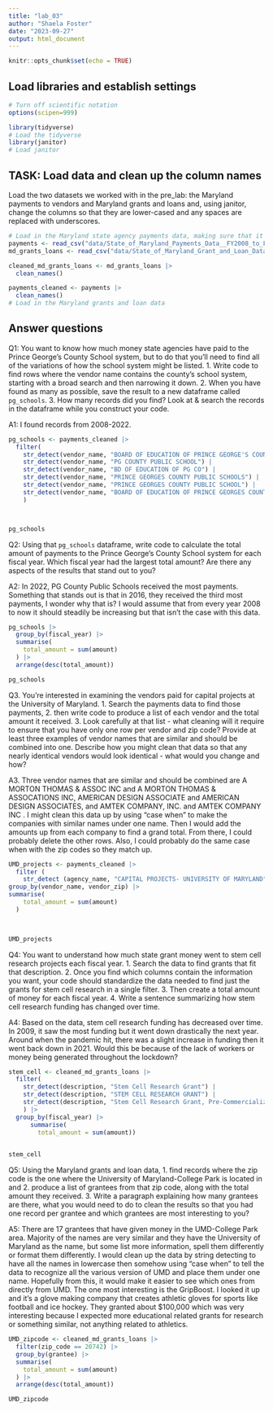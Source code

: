 ```yaml
---
title: "lab_03"
author: "Shaela Foster"
date: "2023-09-27"
output: html_document
---
```


```r
knitr::opts_chunk$set(echo = TRUE)
```

## Load libraries and establish settings

```r
# Turn off scientific notation
options(scipen=999)

library(tidyverse)
# Load the tidyverse
library(janitor)
# Load janitor
```

## TASK: Load data and clean up the column names

Load the two datasets we worked with in the pre_lab: the Maryland payments to vendors and Maryland grants and loans and, using janitor, change the columns so that they are lower-cased and any spaces are replaced with underscores.

```r
# Load in the Maryland state agency payments data, making sure that it correctly sets the datatypes using all of the rows
payments <- read_csv("data/State_of_Maryland_Payments_Data__FY2008_to_FY2024.csv", guess_max=373564)
md_grants_loans <- read_csv("data/State_of_Maryland_Grant_and_Loan_Data__FY2009_to_FY2022.csv")

cleaned_md_grants_loans <- md_grants_loans |>
  clean_names()

payments_cleaned <- payments |>
  clean_names()
# Load in the Maryland grants and loan data
```

## Answer questions

Q1: You want to know how much money state agencies have paid to the Prince George's County School system, but to do that you'll need to find all of the variations of how the school system might be listed. 
1. Write code to find rows where the vendor name contains the county's school system, starting with a broad search and then narrowing it down. 
2. When you have found as many as possible, save the result to a new dataframe called `pg_schools`. 
3. How many records did you find? Look at & search the records in the dataframe while you construct your code.

A1: I found records from 2008-2022.

```r
pg_schools <- payments_cleaned |>
  filter(
    str_detect(vendor_name, "BOARD OF EDUCATION OF PRINCE GEORGE'S COUNTY") | 
    str_detect(vendor_name, "PG COUNTY PUBLIC SCHOOL") |
    str_detect(vendor_name, "BD OF EDUCATION OF PG CO") |
    str_detect(vendor_name, "PRINCE GEORGES COUNTY PUBLIC SCHOOLS") |
    str_detect(vendor_name, "PRINCE GEORGES COUNTY PUBLIC SCHOOL") |
    str_detect(vendor_name, "BOARD OF EDUCATION OF PRINCE GEORGES COUNTY")
    )



pg_schools

```

Q2: Using that `pg_schools` dataframe, write code to calculate the total amount of payments to the Prince George's County School system for each fiscal year. Which fiscal year had the largest total amount? Are there any aspects of the results that stand out to you?

A2: In 2022, PG County Public Schools received the most payments. Something that stands out is that in 2016, they received the third most payments, I wonder why that is? I would assume that from every year 2008 to now it should steadily be increasing but that isn't the case with this data. 

```r
pg_schools |>
  group_by(fiscal_year) |>
  summarise(
    total_amount = sum(amount)
  ) |>
  arrange(desc(total_amount))

pg_schools

```

Q3. You're interested in examining the vendors paid for capital projects at the University of Maryland. 
1. Search the payments data to find those payments, 
2. then write code to produce a list of each vendor and the total amount it received. 
3. Look carefully at that list - what cleaning will it require to ensure that you have only one row per vendor and zip code? Provide at least three examples of vendor names that are similar and should be combined into one. Describe how you might clean that data so that any nearly identical vendors would look identical - what would you change and how?

A3. Three vendor names that are similar and should be combined are A MORTON THOMAS & ASSOC INC and A MORTON THOMAS & ASSOCATIONS INC, AMERICAN DESIGN ASSOCIATE and AMERICAN DESIGN ASSOCIATES, and AMTEK COMPANY, INC. and AMTEK COMPANY INC . I might clean this data up by using "case when" to make the companies with similar names under one name. Then I would add the amounts up from each company to find a grand total. From there, I could probably delete the other rows. Also, I could probably do the same case when with the zip codes so they match up.
```r
UMD_projects <- payments_cleaned |>
  filter (
    str_detect (agency_name, "CAPITAL PROJECTS- UNIVERSITY OF MARYLAND")) |>
group_by(vendor_name, vendor_zip) |>
summarise(
    total_amount = sum(amount)
  )
  


UMD_projects
```

Q4: You want to understand how much state grant money went to stem cell research projects each fiscal year.
1. Search the data to find grants that fit that description. 
2. Once you find which columns contain the information you want, your code should standardize the data needed to find just the grants for stem cell research in a single filter. 
3. Then create a total amount of money for each fiscal year. 
4. Write a sentence summarizing how stem cell research funding has changed over time.

A4: Based on the data, stem cell research funding has decreased over time. In 2009, it saw the most funding but it went down drastically the next year. Around when the pandemic hit, there was a slight increase in funding then it went back down in 2021. Would this be because of the lack of workers or money being generated throughout the lockdown?

```r
stem_cell <- cleaned_md_grants_loans |>
  filter(
    str_detect(description, "Stem Cell Research Grant") |
    str_detect(description, "STEM CELL RESEARCH GRANT") |
    str_detect(description, "Stem Cell Research Grant, Pre-Commercialization Research")
    ) |>
  group_by(fiscal_year) |>
      summarise(
        total_amount = sum(amount))
  

stem_cell
``` 

Q5: Using the Maryland grants and loan data, 
1. find records where the zip code is the one where the University of Maryland-College Park is located in and
2. produce a list of grantees from that zip code, along with the total amount they received. 
3. Write a paragraph explaining how many grantees are there, what you would need to do to clean the results so that you had one record per grantee and which grantees are most interesting to you?

A5: There are 17 grantees that have given money in the UMD-College Park area. Majority of the names are very similar and they have the University of Maryland as the name, but some list more information, spell them differently or format them differently. I would clean up the data by string detecting to have all the names in lowercase then somehow using "case when" to tell the data to recognize all the various version of UMD and place them under one name. Hopefully from this, it would make it easier to see which ones from directly from UMD. The one most interesting is the GripBoost. I looked it up and it's a glove making company that creates athletic gloves for sports like football and ice hockey. They granted about $100,000 which was very interesting because I expected more educational related grants for research or something similar, not anything related to athletics. 

```r
UMD_zipcode <- cleaned_md_grants_loans |>
  filter(zip_code == 20742) |>
  group_by(grantee) |>
  summarise(
    total_amount = sum(amount)
  ) |>
  arrange(desc(total_amount))

UMD_zipcode
```

